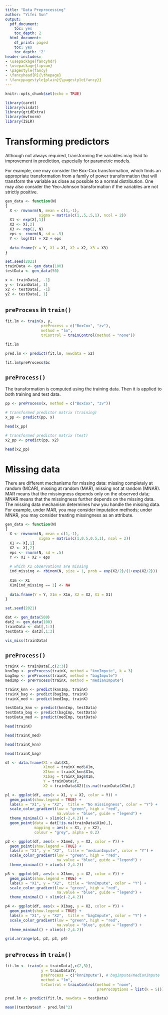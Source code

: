```yaml
---
title: "Data Preprocessing"
author: "Yifei Sun"
output:
  pdf_document:
    toc: yes
    toc_depth: 2
  html_document:
    df_print: paged
    toc: yes
    toc_depth: '2'
header-includes:
- \usepackage{fancyhdr}
- \usepackage{lipsum}
- \pagestyle{fancy}
- \fancyhead[R]{\thepage}
- \fancypagestyle{plain}{\pagestyle{fancy}}
--- 
```


\newpage
\newpage

```r
knitr::opts_chunk$set(echo = TRUE)
```

```r
library(caret)
library(visdat)
library(gridExtra)
library(mvtnorm)
library(ISLR)
```

# Transforming predictors

Although not always required, transforming the variables may lead to improvement in prediction, especially for parametric models.

For example, one may consider the Box-Cox transformation, which finds an appropriate transformation from a family of power transformation that will transform the variable as close as possible to a normal distribution. One may also consider the Yeo-Johnson transformation if the variables are not strictly positive.

```r
gen_data <- function(N)
{
  X <- rmvnorm(N, mean = c(1,-1), 
               sigma = matrix(c(1,.5,.5,1), ncol = 2))
  X1 <- exp(X[,1])
  X2 <- X[,2]
  X3 <- rep(1, N)
  eps <- rnorm(N, sd = .5)
  Y <- log(X1) + X2 + eps
  
  data.frame(Y = Y, X1 = X1, X2 = X2, X3 = X3)
}

set.seed(2021)
trainData <- gen_data(100)
testData <- gen_data(50)

x <- trainData[, -1]
y <- trainData[, 1]
x2 <- testData[, -1]
y2 <- testData[, 1]
```

## `preProcess` in `train()`

```r
fit.lm <- train(x, y,
                preProcess = c("BoxCox", "zv"),
                method = "lm",
                trControl = trainControl(method = "none"))

fit.lm

pred.lm <- predict(fit.lm, newdata = x2)

fit.lm$preProcess$bc
```

## `preProcess()`

The transformation is computed using the training data. Then it is applied to both training and test data.

```r
pp <- preProcess(x, method = c("BoxCox", "zv"))

# transformed predictor matrix (training)
x_pp <- predict(pp, x)

head(x_pp)

# transformed predictor matrix (test)
x2_pp <- predict(pp, x2)

head(x2_pp)
```


# Missing data

There are different mechanisms for missing data: missing completely at random (MCAR), missing at random (MAR), missing not at random (MNAR). MAR means that the missingness depends
only on the observed data; MNAR means that the missingness further depends on the missing data. The missing data mechanism determines how you handle the missing data. For example, under MAR, you may consider imputation methods; under MNAR, you may consider treating missingness as an attribute.


```r
gen_data <- function(N)
{
  X <- rmvnorm(N, mean = c(1,-1), 
               sigma = matrix(c(1,0.5,0.5,1), ncol = 2))
  X1 <- X[,1]
  X2 <- X[,2]
  eps <- rnorm(N, sd = .5)
  Y <- X1 + X2 + eps
  
  # which X1 observations are missing
  ind_missing <- rbinom(N, size = 1, prob = exp(X2/2)/(1+exp(X2/2)))
  
  X1m <- X1
  X1m[ind_missing == 1] <- NA
  
  data.frame(Y = Y, X1m = X1m, X2 = X2, X1 = X1)
}

set.seed(2021)

dat <- gen_data(500)
dat2 <- gen_data(100)
trainData <- dat[,1:3]
testData <- dat2[,1:3]

vis_miss(trainData)
```



## `preProcess()`

```r
trainX <- trainData[,c(2:3)]
knnImp <- preProcess(trainX, method = "knnImpute", k = 3)
bagImp <- preProcess(trainX, method = "bagImpute")
medImp <- preProcess(trainX, method = "medianImpute")

trainX_knn <- predict(knnImp, trainX)
trainX_bag <- predict(bagImp, trainX)
trainX_med <- predict(medImp, trainX)

testData_knn <- predict(knnImp, testData)
testData_bag <- predict(bagImp, testData)
testData_med <- predict(medImp, testData)

head(trainX)

head(trainX_med)

head(trainX_knn)

head(trainX_bag)
```


```r
df <- data.frame(X1 = dat$X1, 
                 X1med = trainX_med$X1m,
                 X1knn = trainX_knn$X1m,
                 X1bag = trainX_bag$X1m,
                 Y = trainData$Y,
                 X2 = trainData$X2)[is.na(trainData$X1m),]

p1 <- ggplot(df, aes(x = X1, y = X2, color = Y)) + 
  geom_point(show.legend = TRUE) +
  labs(x = "X1", y = "X2",  title = "No missingness", color = "Y") + 
  scale_color_gradient(low = "green", high = "red", 
                       na.value = "blue", guide = "legend") +
  theme_minimal() + xlim(c(-2,4.2)) + 
  geom_point(data = dat[!is.na(trainData$X1m),], 
             mapping = aes(x = X1, y = X2),
             colour = "grey", alpha = 0.2)

p2 <- ggplot(df, aes(x = X1med, y = X2, color = Y)) + 
  geom_point(show.legend = TRUE) +
  labs(x = "X1", y = "X2",  title = "medianImpute", color = "Y") + 
  scale_color_gradient(low = "green", high = "red", 
                       na.value = "blue", guide = "legend") +
  theme_minimal() + xlim(c(-2,4.2))

p3 <- ggplot(df, aes(x = X1knn, y = X2, color = Y)) + 
  geom_point(show.legend = TRUE) +
  labs(x = "X1", y = "X2",  title = "knnImpute", color = "Y") + 
  scale_color_gradient(low = "green", high = "red", 
                       na.value = "blue", guide = "legend") +
  theme_minimal() + xlim(c(-2,4.2))

p4 <- ggplot(df, aes(x = X1bag, y = X2, color = Y)) + 
  geom_point(show.legend = TRUE) +
  labs(x = "X1", y = "X2",  title = "bagImpute", color = "Y") + 
  scale_color_gradient(low = "green", high = "red", 
                       na.value = "blue", guide = "legend") +
  theme_minimal() + xlim(c(-2,4.2))

grid.arrange(p1, p2, p3, p4)
```



## `preProcess` in `train()`

```r
fit.lm <- train(x = trainData[,c(2,3)],
                y = trainData$Y,
                preProcess = c("knnImpute"), # bagImpute/medianImpute
                method = "lm",
                trControl = trainControl(method = "none",
                                         preProcOptions = list(k = 5)))

pred.lm <- predict(fit.lm, newdata = testData)

mean((testData$Y - pred.lm)^2)
```

